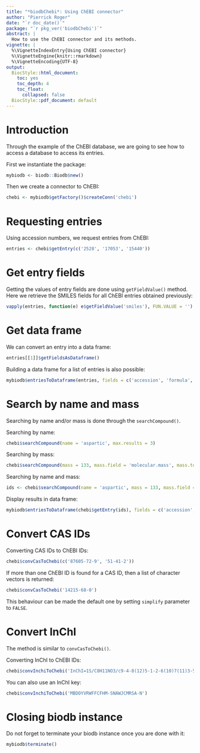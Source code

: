 ```yaml
---
title: "*biodbChebi*: Using ChEBI connector"
author: "Pierrick Roger"
date: "`r doc_date()`"
package: "`r pkg_ver('biodbChebi')`"
abstract: |
  How to use the ChEBI connector and its methods.
vignette: |
  %\VignetteIndexEntry{Using ChEBI connector}
  %\VignetteEngine{knitr::rmarkdown}
  %\VignetteEncoding{UTF-8}
output:
  BiocStyle::html_document:
    toc: yes
    toc_depth: 4
    toc_float:
      collapsed: false
  BiocStyle::pdf_document: default
---
```


# Introduction

Through the example of the ChEBI database, we are going to see how to access a database to access its entries.

First we instantiate the package:
```r
mybiodb <- biodb::Biodb$new()
```

Then we create a connector to ChEBI:
```r
chebi <- mybiodb$getFactory()$createConn('chebi')
```

# Requesting entries

Using accession numbers, we request entries from ChEBI:
```r
entries <- chebi$getEntry(c('2528', '17053', '15440'))
```

# Get entry fields

Getting the values of entry fields are done using `getFieldValue()` method.
Here we retrieve the SMILES fields for all ChEBI entries obtained previously:
```r
vapply(entries, function(e) e$getFieldValue('smiles'), FUN.VALUE = '')
```

# Get data frame

We can convert an entry into a data frame:
```r
entries[[1]]$getFieldsAsDataframe()
```

Building a data frame for a list of entries is also possible:
```r
mybiodb$entriesToDataframe(entries, fields = c('accession', 'formula', 'molecular.mass', 'inchikey', 'kegg.compound.id'))
```

# Search by name and mass

Searching by name and/or mass is done through the `searchCompound()`.

Searching by name:
```r
chebi$searchCompound(name = 'aspartic', max.results = 3)
```

Searching by mass:
```r
chebi$searchCompound(mass = 133, mass.field = 'molecular.mass', mass.tol = 0.3, max.results = 3)
```

Searching by name and mass:
```r
ids <- chebi$searchCompound(name = 'aspartic', mass = 133, mass.field = 'molecular.mass', mass.tol = 0.3, max.results = 3)
```
Display results in data frame:
```r
mybiodb$entriesToDataframe(chebi$getEntry(ids), fields = c('accession', 'molecular.mass', 'name'))
```

# Convert CAS IDs

Converting CAS IDs to ChEBI IDs:
```r
chebi$convCasToChebi(c('87605-72-9', '51-41-2'))
```

If more than one ChEBI ID is found for a CAS ID, then a list of character vectors is returned:
```r
chebi$convCasToChebi('14215-68-0')
```
This behaviour can be made the default one by setting `simplify` parameter to `FALSE`.

# Convert InChI

The method is similar to `convCasToChebi()`.

Converting InChI to ChEBI IDs:
```r
chebi$convInchiToChebi('InChI=1S/C8H11NO3/c9-4-8(12)5-1-2-6(10)7(11)3-5/h1-3,8,10-12H,4,9H2/t8-/m0/s1')
```

You can also use an InChI key:
```r
chebi$convInchiToChebi('MBDOYVRWFFCFHM-SNAWJCMRSA-N')
```

# Closing biodb instance

Do not forget to terminate your biodb instance once you are done with it:
```r
mybiodb$terminate()
```
